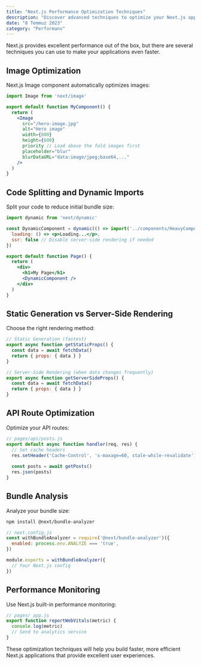 ```yaml
---
title: "Next.js Performance Optimization Techniques"
description: "Discover advanced techniques to optimize your Next.js applications for lightning-fast performance and better user experience."
date: "8 Temmuz 2023"
category: "Performans"
---
```


Next.js provides excellent performance out of the box, but there are several techniques you can use to make your applications even faster.

## Image Optimization

Next.js Image component automatically optimizes images:

```jsx
import Image from 'next/image'

export default function MyComponent() {
  return (
    <Image
      src="/hero-image.jpg"
      alt="Hero image"
      width={800}
      height={600}
      priority // Load above the fold images first
      placeholder="blur"
      blurDataURL="data:image/jpeg;base64,..."
    />
  )
}
```

## Code Splitting and Dynamic Imports

Split your code to reduce initial bundle size:

```jsx
import dynamic from 'next/dynamic'

const DynamicComponent = dynamic(() => import('../components/HeavyComponent'), {
  loading: () => <p>Loading...</p>,
  ssr: false // Disable server-side rendering if needed
})

export default function Page() {
  return (
    <div>
      <h1>My Page</h1>
      <DynamicComponent />
    </div>
  )
}
```

## Static Generation vs Server-Side Rendering

Choose the right rendering method:

```jsx
// Static Generation (fastest)
export async function getStaticProps() {
  const data = await fetchData()
  return { props: { data } }
}

// Server-Side Rendering (when data changes frequently)
export async function getServerSideProps() {
  const data = await fetchData()
  return { props: { data } }
}
```

## API Route Optimization

Optimize your API routes:

```javascript
// pages/api/posts.js
export default async function handler(req, res) {
  // Set cache headers
  res.setHeader('Cache-Control', 's-maxage=60, stale-while-revalidate')
  
  const posts = await getPosts()
  res.json(posts)
}
```

## Bundle Analysis

Analyze your bundle size:

```bash
npm install @next/bundle-analyzer
```

```javascript
// next.config.js
const withBundleAnalyzer = require('@next/bundle-analyzer')({
  enabled: process.env.ANALYZE === 'true',
})

module.exports = withBundleAnalyzer({
  // Your Next.js config
})
```

## Performance Monitoring

Use Next.js built-in performance monitoring:

```jsx
// pages/_app.js
export function reportWebVitals(metric) {
  console.log(metric)
  // Send to analytics service
}
```

These optimization techniques will help you build faster, more efficient Next.js applications that provide excellent user experiences.

